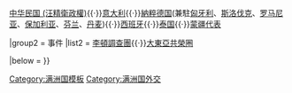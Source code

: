 {{Navbox
|name  = 滿洲國外交
|title = {{flag|满洲国}}[[满洲国外交|外交]]
|state = collapsed
|basestyle = background: #EEC500;
|titlestyle = background: #EEC500;
|groupstyle = background: #EEC500;
|belowstyle = background: transparent; border-top: 1px solid #C0C0C0;

|group1 = 邦交國大使列表
|list1  = [[滿洲國駐日本大使列表|日本帝國]]{{·}}[[满洲国驻中华民国大使列表|中华民国 (汪精衛政權)]]{{·}}[[中国驻意大利大使列表|意大利]]{{·}}[[滿洲國駐德國大使列表|納粹德国]](兼駐[[中国驻匈牙利大使列表|匈牙利]]、[[中国驻斯洛伐克大使列表|斯洛伐克]]、[[中国驻罗马尼亚大使列表|罗马尼亚]]、[[中国驻保加利亚大使列表|保加利亚]]、[[中国驻芬兰大使列表|芬兰]]、[[中国驻丹麦大使列表|丹麦]]){{·}}[[中国驻西班牙大使列表|西班牙]]{{·}}[[中国驻泰国大使列表|泰国]]{{·}}[[满洲国驻蒙疆代表列表|蒙疆代表]]

|group2 = 事件
|list2  = [[李頓調查團]]{{·}}[[大東亞共榮圈]]

|below = 
}}
<noinclude>
[[Category:满洲国模板]]
[[Category:满洲国外交]]
</noinclude>